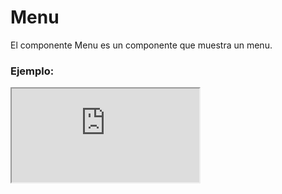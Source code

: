 
# Menu

El componente Menu es un componente que muestra un menu.

### Ejemplo:

<Iframe src="https://fenextjs-component-storybook.vercel.app/iframe.html?args=&id=header-menu--index&viewMode=story" />

### Importación

Para importar el componente Menu, se puede hacer desde fenextjs o fenextjs-component

```tsx copy
import { Menu, MenuProps } from "fenextjs/cjs/component/Header/Menu";
```

o

```tsx copy
import { Menu, MenuProps } from "fenextjs-component/cjs/Header/Menu";
```

### Parámetros:

| Parámetro          |       Tipo        | Requerido | Default | Descripción                                                   |
| ------------------ | :---------------: | :-------: | :-----: | :------------------------------------------------------------ |
| items              | `ItemMenuProps[]` |    No     |         | Los elementos del menú.                                       |
| className          |     `string`      |    No     |         | La clase CSS para el componente.                              |
| defaultShowSubMenu |     `boolean`     |    No     | `false` | Indica si el submenú se muestra por defecto en el componente. |

### Storybook

Para ver el storybook del componente lo puede hacer con este [link](https://fenextjs-component-storybook.vercel.app/?path=/story/header-menu--index)

### Usos

- Uso básico del componente Menu

```tsx copy
<Menu
  items={[
    {
      url: "/",
      text: "Link",
    },
  ]}
/>
```
